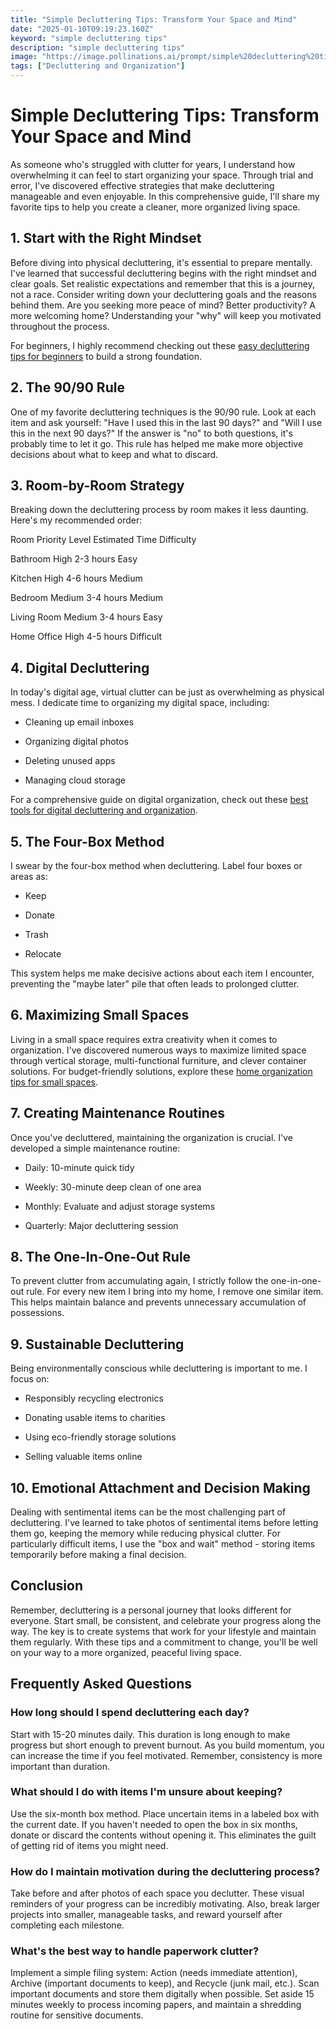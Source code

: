 ```yaml
---
title: "Simple Decluttering Tips: Transform Your Space and Mind"
date: "2025-01-10T09:19:23.160Z"
keyword: "simple decluttering tips"
description: "simple decluttering tips"
image: "https://image.pollinations.ai/prompt/simple%20decluttering%20tips%2C%20realistic%20photo%2C%20high%20quality%2C%204k?width=1024&height=1024&nologo=true"
tags: ["Decluttering and Organization"]
---
```



# Simple Decluttering Tips: Transform Your Space and Mind


As someone who's struggled with clutter for years, I understand how overwhelming it can feel to start organizing your space. Through trial and error, I've discovered effective strategies that make decluttering manageable and even enjoyable. In this comprehensive guide, I'll share my favorite tips to help you create a cleaner, more organized living space.



## 1. Start with the Right Mindset

Before diving into physical decluttering, it's essential to prepare mentally. I've learned that successful decluttering begins with the right mindset and clear goals. Set realistic expectations and remember that this is a journey, not a race. Consider writing down your decluttering goals and the reasons behind them. Are you seeking more peace of mind? Better productivity? A more welcoming home? Understanding your "why" will keep you motivated throughout the process.



For beginners, I highly recommend checking out these [easy decluttering tips for beginners](https://productivityprospect.com/blog/easy-decluttering-tips-for-beginners/) to build a strong foundation.



## 2. The 90/90 Rule

One of my favorite decluttering techniques is the 90/90 rule. Look at each item and ask yourself: "Have I used this in the last 90 days?" and "Will I use this in the next 90 days?" If the answer is "no" to both questions, it's probably time to let it go. This rule has helped me make more objective decisions about what to keep and what to discard.



## 3. Room-by-Room Strategy

Breaking down the decluttering process by room makes it less daunting. Here's my recommended order:





Room
Priority Level
Estimated Time
Difficulty


Bathroom
High
2-3 hours
Easy


Kitchen
High
4-6 hours
Medium


Bedroom
Medium
3-4 hours
Medium


Living Room
Medium
3-4 hours
Easy


Home Office
High
4-5 hours
Difficult





## 4. Digital Decluttering

In today's digital age, virtual clutter can be just as overwhelming as physical mess. I dedicate time to organizing my digital space, including:



- Cleaning up email inboxes

- Organizing digital photos

- Deleting unused apps

- Managing cloud storage



For a comprehensive guide on digital organization, check out these [best tools for digital decluttering and organization](https://productivityprospect.com/blog/best-tools-for-digital-decluttering-and-organization/).



## 5. The Four-Box Method

I swear by the four-box method when decluttering. Label four boxes or areas as:



- Keep

- Donate

- Trash

- Relocate


This system helps me make decisive actions about each item I encounter, preventing the "maybe later" pile that often leads to prolonged clutter.



## 6. Maximizing Small Spaces

Living in a small space requires extra creativity when it comes to organization. I've discovered numerous ways to maximize limited space through vertical storage, multi-functional furniture, and clever container solutions. For budget-friendly solutions, explore these [home organization tips for small spaces](https://productivityprospect.com/blog/budget-friendly-home-organization-tips-for-small-spaces/).



## 7. Creating Maintenance Routines

Once you've decluttered, maintaining the organization is crucial. I've developed a simple maintenance routine:



- Daily: 10-minute quick tidy

- Weekly: 30-minute deep clean of one area

- Monthly: Evaluate and adjust storage systems

- Quarterly: Major decluttering session



## 8. The One-In-One-Out Rule

To prevent clutter from accumulating again, I strictly follow the one-in-one-out rule. For every new item I bring into my home, I remove one similar item. This helps maintain balance and prevents unnecessary accumulation of possessions.



## 9. Sustainable Decluttering

Being environmentally conscious while decluttering is important to me. I focus on:



- Responsibly recycling electronics

- Donating usable items to charities

- Using eco-friendly storage solutions

- Selling valuable items online



## 10. Emotional Attachment and Decision Making

Dealing with sentimental items can be the most challenging part of decluttering. I've learned to take photos of sentimental items before letting them go, keeping the memory while reducing physical clutter. For particularly difficult items, I use the "box and wait" method - storing items temporarily before making a final decision.



## Conclusion

Remember, decluttering is a personal journey that looks different for everyone. Start small, be consistent, and celebrate your progress along the way. The key is to create systems that work for your lifestyle and maintain them regularly. With these tips and a commitment to change, you'll be well on your way to a more organized, peaceful living space.



## Frequently Asked Questions


### How long should I spend decluttering each day?

Start with 15-20 minutes daily. This duration is long enough to make progress but short enough to prevent burnout. As you build momentum, you can increase the time if you feel motivated. Remember, consistency is more important than duration.



### What should I do with items I'm unsure about keeping?

Use the six-month box method. Place uncertain items in a labeled box with the current date. If you haven't needed to open the box in six months, donate or discard the contents without opening it. This eliminates the guilt of getting rid of items you might need.



### How do I maintain motivation during the decluttering process?

Take before and after photos of each space you declutter. These visual reminders of your progress can be incredibly motivating. Also, break larger projects into smaller, manageable tasks, and reward yourself after completing each milestone.



### What's the best way to handle paperwork clutter?

Implement a simple filing system: Action (needs immediate attention), Archive (important documents to keep), and Recycle (junk mail, etc.). Scan important documents and store them digitally when possible. Set aside 15 minutes weekly to process incoming papers, and maintain a shredding routine for sensitive documents.



